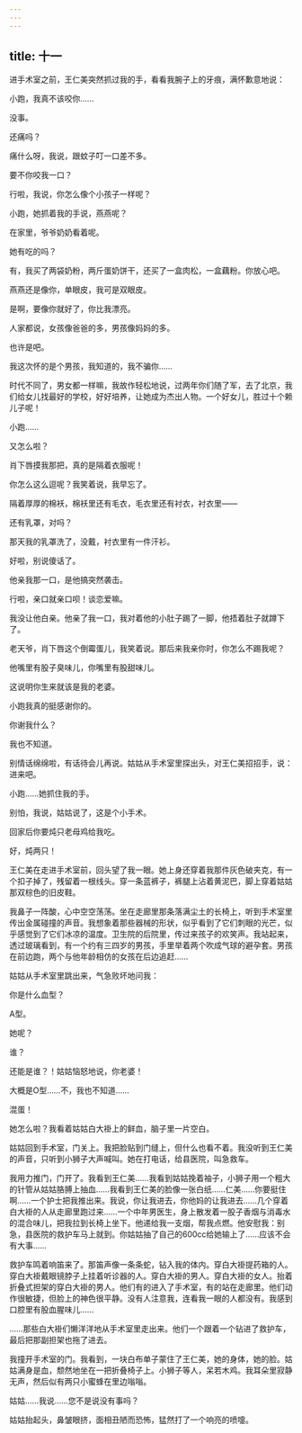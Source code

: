 ```yaml
---
---
---
```

title: 十一
---




进手术室之前，王仁美突然抓过我的手，看看我腕子上的牙痕，满怀歉意地说：

小跑，我真不该咬你……

没事。

还痛吗？

痛什么呀，我说，跟蚊子叮一口差不多。

要不你咬我一口？

行啦，我说，你怎么像个小孩子一样呢？

小跑，她抓着我的手说，燕燕呢？

在家里，爷爷奶奶看着呢。

她有吃的吗？

有，我买了两袋奶粉，两斤蛋奶饼干，还买了一盒肉松，一盒藕粉。你放心吧。

燕燕还是像你，单眼皮，我可是双眼皮。

是啊，要像你就好了，你比我漂亮。

人家都说，女孩像爸爸的多，男孩像妈妈的多。

也许是吧。

我这次怀的是个男孩，我知道的，我不骗你……

时代不同了，男女都一样嘛，我故作轻松地说，过两年你们随了军，去了北京，我们给女儿找最好的学校，好好培养，让她成为杰出人物。一个好女儿，胜过十个赖儿子呢！

小跑……

又怎么啦？

肖下唇摸我那把，真的是隔着衣服呢！

你怎么这么逗呢？我笑着说，我早忘了。

隔着厚厚的棉袄，棉袄里还有毛衣，毛衣里还有衬衣，衬衣里——

还有乳罩，对吗？

那天我的乳罩洗了，没戴，衬衣里有一件汗衫。

好啦，别说傻话了。

他亲我那一口，是他搞突然袭击。

行啦，亲口就亲口呗！谈恋爱嘛。

我没让他白亲。他亲了我一口，我对着他的小肚子踢了一脚，他捂着肚子就蹲下了。

老天爷，肖下唇这个倒霉蛋儿，我笑着说。那后来我亲你时，你怎么不踢我呢？

他嘴里有股子臭味儿，你嘴里有股甜味儿。

这说明你生来就该是我的老婆。

小跑我真的挺感谢你的。

你谢我什么？

我也不知道。

别情话绵绵啦，有话待会儿再说。姑姑从手术室里探出头，对王仁美招招手，说：进来吧。

小跑……她抓住我的手。

别怕，我说，姑姑说了，这是个小手术。

回家后你要炖只老母鸡给我吃。

好，炖两只！

王仁美在走进手术室前，回头望了我一眼。她上身还穿着我那件灰色破夹克，有一个扣子掉了，残留着一根线头。穿一条蓝裤子，裤腿上沾着黄泥巴，脚上穿着姑姑那双棕色的旧皮鞋。

我鼻子一阵酸，心中空空荡荡。坐在走廊里那条落满尘土的长椅上，听到手术室里传出金属碰撞的声音。我想象着那些器械的形状，似乎看到了它们刺眼的光芒，似乎感觉到了它们冰凉的温度。卫生院的后院里，传过来孩子的欢笑声。我站起来，透过玻璃看到，有一个约有三四岁的男孩，手里举着两个吹成气球的避孕套。男孩在前边跑，两个与他年龄相仿的女孩在后边追赶……

姑姑从手术室里跳出来，气急败坏地问我：

你是什么血型？

A型。

她呢？

谁？

还能是谁？！姑姑恼怒地说，你老婆！

大概是O型……不，我也不知道……

混蛋！

她怎么啦？我看着姑姑白大褂上的鲜血，脑子里一片空白。

姑姑回到手术室，门关上。我把脸贴到门缝上，但什么也看不着。我没听到王仁美的声音，只听到小狮子大声喊叫。她在打电话，给县医院，叫急救车。

我用力推门，门开了。我看到王仁美……我看到姑姑挽着袖子，小狮子用一个粗大的针管从姑姑胳膊上抽血……我看到王仁美的脸像一张白纸……仁美……你要挺住啊……一个护士把我推出来。我说，你让我进去，你他妈的让我进去……几个穿着白大褂的人从走廊里跑过来……一个中年男医生，身上散发着一股子香烟与消毒水的混合味儿，把我拉到长椅上坐下。他递给我一支烟，帮我点燃。他安慰我：别急，县医院的救护车马上就到。你姑姑抽了自己的600cc给她输上了……应该不会有大事……

救护车鸣着响笛来了。那笛声像一条条蛇，钻入我的体内。穿白大褂提药箱的人。穿白大褂戴眼镜脖子上挂着听诊器的人。穿白大褂的男人。穿白大褂的女人。抬着折叠式担架的穿白大褂的男人。他们有的进入了手术室，有的站在走廊里。他们动作很敏捷，但脸上的神色很平静。没有人注意我，连看我一眼的人都没有。我感到口腔里有股血腥味儿……

……那些白大褂们懒洋洋地从手术室里走出来。他们一个跟着一个钻进了救护车，最后把那副担架也拖了进去。

我撞开手术室的门。我看到，一块白布单子蒙住了王仁美，她的身体，她的脸。姑姑满身是血，颓然地坐在一把折叠椅子上。小狮子等人，呆若木鸡。我耳朵里寂静无声，然后似有两只小蜜蜂在里边嗡嗡。

姑姑……我说……您不是说没有事吗？

姑姑抬起头，鼻皱眼挤，面相丑陋而恐怖，猛然打了一个响亮的喷嚏。